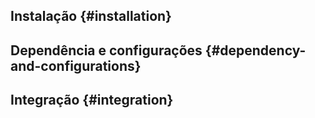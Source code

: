 
<FlutterIntegrationTip />

## Instalação \{#installation}

<Installation />

## Dependência e configurações \{#dependency-and-configurations}

<Dependency />

## Integração \{#integration}

<Integration />
